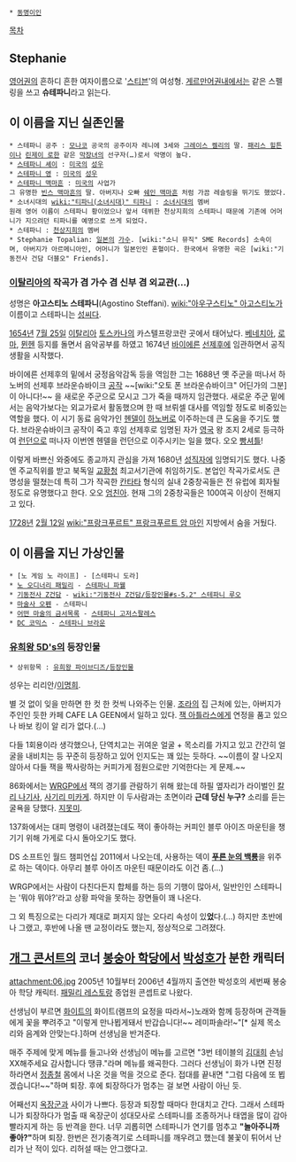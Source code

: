  * [[동명이인]]

[[목차]]
== Stephanie ==
[[영어]]권의 흔하디 흔한 여자이름으로 '[[스티븐]]'의 여성형. [[게르만어]]권내에서는 같은 스펠링을 쓰고 '''슈테파니'''라고 읽는다.

== 이 이름을 지닌 실존인물 ==
 * 스테파니 공주 : [[모나코]] 공국의 공주이자 레니에 3세와 [[그레이스 켈리]]의 딸. [[패리스 힐튼]]이나 [[린제이 로한]] 같은 [[막장]]녀의 선구자(…)로서 악명이 높다. 
 * [[스테파니 셰이]] : [[미국]]의 [[성우]]
 * [[스테파니 영]] : [[미국]]의 [[성우]]
 * [[스테파니 맥마흔]] : [[미국]]의 사업가
 그 유명한 [[빈스 맥마흔]]의 딸. 아버지나 오빠 [[쉐인 맥마흔]] 처럼 가끔 레슬링을 뛰기도 했었다.
 * 소녀시대의 [[wiki:"티파니(소녀시대)" 티파니]] : [[소녀시대]]의 멤버
 원래 영어 이름이 스테파니 황이었으나 앞서 데뷔한 천상지희의 스테파니 때문에 기존에 어머니가 지으려던 티파니를 예명으로 쓰게 되었다.
 * 스테파니 : [[천상지희]]의 멤버
 * Stephanie Topalian: [[일본]]의 [[가수]]. [wiki:"소니 뮤직" SME Records] 소속이며, 아버지가 아르메니아인, 어머니가 일본인인 혼혈이다. 한국에서 유명한 곡은 [wiki:"기동전사 건담 더블오" Friends].
=== [[이탈리아]]의 작곡가 겸 가수 겸 신부 겸 외교관(…) ===
성명은 '''아고스티노 스테파니'''(Agostino Steffani). [[wiki:"아우구스티노" 아고스티노]]가 이름이고 스테파니는 [[성씨]]다.

[[1654년]] [[7월 25일]] [[이탈리아]] [[토스카나]]의 카스텔프랑코란 곳에서 태어났다. [[베네치아]], [[로마]], [[뮌헨]] 등지를 돌면서 음악공부를 하였고 1674년 [[바이에른]] [[선제후]]에 임관하면서 공직생활을 시작했다.

바이에른 선제후의 밑에서 궁정음악감독 등을 역임한 그는 1688년 옛 주군을 떠나서 하노버의 선제후 브라운슈바이크 [[공작]] ~~[wiki:"오토 폰 브라운슈바이크" 어딘가의 그분]이 아니다!~~ 을 새로운 주군으로 모시고 그가 죽을 때까지 임관했다. 새로운 주군 밑에서는 음악가보다는 외교가로서 활동했으며 한 때 브뤼셀 대사를 역임할 정도로 비중있는 역할을 했다. 이 시기 동료 음악가인 [[헨델]]이 [[하노버]]로 이주하는데 큰 도움을 주기도 했다. 브라운슈바이크 공작이 죽고 후임 선제후로 임명된 자가 [[영국]] 왕 조지 2세로 등극하여 [[런던]]으로 떠나자 이번엔 헨델을 런던으로 이주시키는 일을 했다. 오오 [[빵셔틀]]!

이렇게 바쁘신 와중에도 종교까지 관심을 가져 1680년 [[성직자]]에 임명되기도 했다. 나중엔 주교직위를 받고 북독일 [[교황청]] 최고서기관에 취임하기도. 본업인 작곡가로서도 큰 명성을 떨쳤는데 특히 그가 작곡한 [[칸타타]] 형식의 실내 2중창곡들은 전 유럽에 회자될 정도로 유명했다고 한다. 오오 [[엄친아]]. 현재 그의 2중창곡들은 100여곡 이상이 전해지고 있다.

[[1728년]] [[2월 12일]] [[wiki:"프랑크푸르트" 프랑크푸르트 암 마인]] 지방에서 숨을 거뒀다.

== 이 이름을 지닌 가상인물 ==
 * [노 게임 노 라이프] - [스테파니 도라]
 * [[노 오디너리 패밀리]] - [[스테파니 파웰]]
 * [[기동전사 Z건담]] - [[wiki:"기동전사 Z건담/등장인물#s-5.2" 스테파니 루오]]
 * [[마술사 오펜]] - 스테파니
 * [[어떤 마술의 금서목록]] - [[스테파니 고저스팔레스]]
 * [[DC 코믹스]] - [[스테파니 브라운]]

=== [[유희왕 5D's]]의 등장인물 ===
 * 상위항목 : [[유희왕 파이브디즈/등장인물]]

성우는 리리안/[[이명희]].

별 것 없이 잊을 만하면 한 컷 한 컷씩 나와주는 인물. [[조라]]의 집 근처에 있는, 아버지가 주인인 듯한 카페 CAFE LA GEEN에서 일하고 있다. [[잭 아틀라스]]에게 연정을 품고 있으나 바보 킹이 알 리가 없다.(…)

다들 1회용이라 생각했으나, 단역치고는 귀여운 얼굴 + 목소리를 가지고 있고 간간히 얼굴을 내비치는 등 꾸준히 등장하고 있어 인지도는 꽤 있는 듯하다. ~~이름이 잘 나오지 않아서 다들 잭을 짝사랑하는 커피가게 점원으로만 기억한다는 게 문제.~~

86화에서는 [[WRGP]]에서 잭의 경기를 관람하기 위해 왔는데 하필 옆자리가 라이벌인 [[칼리 나기사]], [[사기리 미카게]]. 하지만 이 두사람과는 초면이라 '''근데 당신 누구?''' 소리를 듣는 굴욕을 당했다. [[지못미]].

137화에서는 대피 명령이 내려졌는데도 잭이 좋아하는 커피인 블루 아이즈 마운틴을 챙기기 위해 가게로 다시 돌아오기도 했다.

DS 소프트인 월드 챔피언십 2011에서 나오는데, 사용하는 덱이 '''[[푸른 눈의 백룡]]'''을 위주로 하는 덱이다. 아무리 블루 아이즈 마운틴 때문이라도 이건 좀.(…)

WRGP에서는 사람이 다친다든지 합체를 하는 등의 기행이 많아서, 일반인인 스테파니는 '뭐야 뭐야?'라고 상황 파악을 못하는 장면들이 꽤 나온다.

그 외 특징으로는 다리가 제대로 펴지지 않는 오다리 속성이 있'''었'''다.(…) 하지만 초반에나 그랬고, 후반에 나올 땐 교정이라도 했는지, 정상적으로 그려졌다.

== [[개그 콘서트]]의 코너 [[봉숭아 학당]]에서 [[박성호]]가 분한 캐릭터 ==
attachment:06.jpg
2005년 10월부터 2006년 4월까지 출연한 박성호의 세번째 봉숭아 학당 캐릭터. [[패밀리 레스토랑]] 종업원 콘셉트로 나왔다.

선생님이 부르면 [[화이트]]의 화이트(램프의 요정을 따라서~)노래와 함께 등장하며 관객들에게 꽃을 뿌려주고 "이렇게 만나뵙게돼서 반갑습니다!~~ 레미파솔라!~"[* 실제 목소리와 음계와 안맞는다.]하며 선생님을 반겨준다.

매주 주제에 맞게 메뉴를 들고나와 선생님이 메뉴를 고르면 "3번 테이블의 [[김대희]] 손님 XX해주세요 감사합니다 땡큐."라며 메뉴를 왜곡한다. 그러다 선생님이 화가 나면 진정하라면서 [[정종철]] 몸에서 나온 것을 먹을 것으로 준다. 접대를 끝내면 "그럼 다음에 또 뵙겠습니다!~~"하며 퇴장. 후에 퇴장하다가 멈추는 걸 보면 사람이 아닌 듯.

어째선지 [[옥장군]]과 사이가 나쁘다. 등장과 퇴장할 때마다 한대치고 간다. 그래서 스테파니가 퇴장하다가 멈출 때 옥장군이 성대모사로 스테파니를 조종하거나 태엽을 많이 감아 빨라지게 하는 등 반격을 한다. 너무 괴롭히면 스테파니가 연기를 멈추고 '''"놀아주니까 좋아?"'''하며 퇴장. 한번은 전기충격기로 스테파니를 깨우려고 했는데 불꽃이 튀어서 난리가 난 적이 있다. 리허설 때는 안그랬다고.
